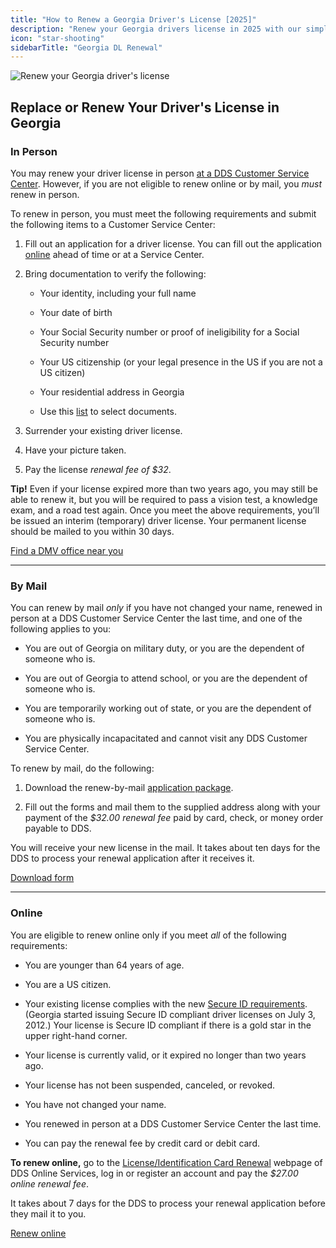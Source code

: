 ```yaml
---
title: "How to Renew a Georgia Driver's License [2025]"
description: "Renew your Georgia drivers license in 2025 with our simple, step-by-step guide. Find all the necessary requirements, forms, fees, and online renewal options to ensure a hassle-free experience. Stay legal and avoid fines - start your renewal process now!"
icon: "star-shooting"
sidebarTitle: "Georgia DL Renewal"
---
```


![Renew your Georgia driver's license](https://driving-tests.org/wp-content/uploads/2024/07/renew-georgia-drivers-license.jpg)

## Replace or Renew Your Driver's License in Georgia

### In Person

You may renew your driver license in person [at a DDS Customer Service Center](https://driving-tests.org/dmv-near-me/georgia-dds-office-locations/). However, if you are not eligible to renew online or by mail, you *must* renew in person.

To renew in person, you must meet the following requirements and submit the following items to a Customer Service Center:

1. Fill out an application for a driver license. You can fill out the application [online](https://online.dds.ga.gov/onlineservices/preapply/login.aspx) ahead of time or at a Service Center.

2. Bring documentation to verify the following:

   * Your identity, including your full name

   * Your date of birth

   * Your Social Security number or proof of ineligibility for a Social Security number

   * Your US citizenship (or your legal presence in the US if you are not a US citizen)

   * Your residential address in Georgia

   * Use this [list](http://online.dds.ga.gov/SecureID/accepteddocs.aspx) to select documents.

3. Surrender your existing driver license.

4. Have your picture taken.

5. Pay the license *renewal fee of $32*.

**Tip!** Even if your license expired more than two years ago, you may still be able to renew it, but you will be required to pass a vision test, a knowledge exam, and a road test again. Once you meet the above requirements, you’ll be issued an interim (temporary) driver license. Your permanent license should be mailed to you within 30 days.

[Find a DMV office near you](https://driving-tests.org/dmv-near-me/)

***

### By Mail

You can renew by mail *only* if you have not changed your name, renewed in person at a DDS Customer Service Center the last time, and one of the following applies to you:

* You are out of Georgia on military duty, or you are the dependent of someone who is.

* You are out of Georgia to attend school, or you are the dependent of someone who is.

* You are temporarily working out of state, or you are the dependent of someone who is.

* You are physically incapacitated and cannot visit any DDS Customer Service Center.

To renew by mail, do the following:

1. Download the renew-by-mail [application package](https://dds.georgia.gov/sites/dds.georgia.gov/files/related_files/document/mailinrenewal012017.pdf).

2. Fill out the forms and mail them to the supplied address along with your payment of the *$32.00 renewal fee* paid by card, check, or money order payable to DDS.

You will receive your new license in the mail. It takes about ten days for the DDS to process your renewal application after it receives it.

[Download form](https://online.dds.ga.gov/onlineservices/preapply/login.aspx)

***

### Online

You are eligible to renew online only if you meet *all* of the following requirements:

* You are younger than 64 years of age.

* You are a US citizen.

* Your existing license complies with the new [Secure ID requirements](https://dds.georgia.gov/secure-id-faqs). (Georgia started issuing Secure ID compliant driver licenses on July 3, 2012.) Your license is Secure ID compliant if there is a gold star in the upper right-hand corner.

* Your license is currently valid, or it expired no longer than two years ago.

* Your license has not been suspended, canceled, or revoked.

* You have not changed your name.

* You renewed in person at a DDS Customer Service Center the last time.

* You can pay the renewal fee by credit card or debit card.

**To renew online,** go to the [License/Identification Card Renewal](https://online.dds.ga.gov/onlineservices/licenserenewalintro.aspx) webpage of DDS Online Services, log in or register an account and pay the *$27.00 online renewal fee*.

It takes about 7 days for the DDS to process your renewal application before they mail it to you.

[Renew online](https://online.dds.ga.gov/onlineservices/licenserenewalintro.aspx)

<Snippet file="renewal-state-block.mdx" />